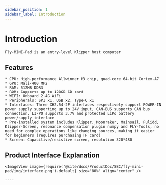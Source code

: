 ```yaml
---
sidebar_position: 1
sidebar_label: Introduction
---
```



# Introduction

    Fly-MINI-Pad is an entry-level Klipper host computer

## Features

    * CPU: High-performance Allwinner H3 chip, quad-core 64-bit Cortex-A7
    * GPU: Mali-400 MP2
    * RAM: 512MB DDR3
    * ROM: Supports up to 128GB SD card
    * WIFI: Onboard 2.4G WiFi
    * Peripherals: SPI x1, USB x2, Type-C x1
    * Interfaces: Three XH2.54-2P interfaces respectively support POWER-IN power supply supporting up to 24V input, CAN-BUS supports CAN bus connection, LI-PO supports 3.7V and protected LiPo battery power/supply interface
    * Pre-installed system includes Klipper, Moonraker, Mainsail, Fulidd, Klipper-Screen, resonance compensation plugin numpy and FLY-Tools, no need for complex operations like changing sources, making it easier for beginners (requires purchasing TF card)
    * Screen: Capacitive/resistive screen, resolution 320*480

## Product Interface Explanation

    <ImageView image={require('@site/docs/ProductDoc/SBC/fly-mini-pad/img/interface.png').default} size="80%" align="center" /> 

    ----
